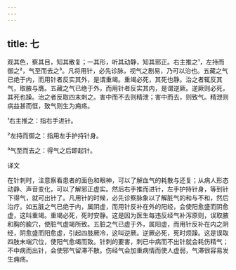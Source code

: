 ```yaml
---
---
---
```

title: 七
---




观其色，察其目，知其散复；一其形，听其动静，知其邪正。右主推之¹，左持而御之²，气至而去之³。凡将用针，必先诊脉，视气之剧易，乃可以治也。五藏之气已绝于内，而用针者反实其外，是谓重竭。重竭必死，其死也静。治之者辄反其气，取腋与膺。五藏之气已绝于外，而用针者反实其内，是谓逆厥。逆厥则必死，其死也躁。治之者反取四末刺之。害中而不去则精泄；害中而去，则致气。精泄则病益甚而恇，致气则生为痈疡。

¹右主推之：指右手进针。

²左持而御之：指用左手护持针身。

³气至而去之：得气之后即起针。

译文

在针刺时，注意察看患者的面色和眼神，可以了解血气的耗散与还复；从病人形态动静、声音变化，可以了解邪正虚实。然后右手推而进针，左手护持针身，等到针下得气，就可出针了。凡用针的时候，必先诊察脉象以了解脏气的和与不和，然后治疗。如五脏之气已绝于内，属阴虚，而用针反补在外的阳经，会使阳愈盛而阴愈虚，这叫重竭。重竭必死，死时安静。这是因为医生每违反经气补泻原则，误取腋和胸的腧穴，使脏气虚竭所致。五脏之气已虚于外，属阳虚，而用针反补在内之阴经，阴愈盛而阳愈虚，引起四肢厥冷，这叫逆厥。逆厥必死，死时烦躁。这是误取四肢末端穴位，使阳气愈竭而致。针刺的要害，刺已中病而不出针就会耗伤精气；不中病而出针，会使邪气留滞不散。伤经气会加重病情而使人虚弱，气滞很容易发生痈疡。